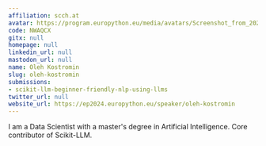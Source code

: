 ```yaml
---
affiliation: scch.at
avatar: https://program.europython.eu/media/avatars/Screenshot_from_2024-01-06_14-54-25_EhAyTJE.png
code: NWAQCX
gitx: null
homepage: null
linkedin_url: null
mastodon_url: null
name: Oleh Kostromin
slug: oleh-kostromin
submissions:
- scikit-llm-beginner-friendly-nlp-using-llms
twitter_url: null
website_url: https://ep2024.europython.eu/speaker/oleh-kostromin
---
```


I am a Data Scientist with a master's degree in Artificial Intelligence. Core contributor of Scikit-LLM.
